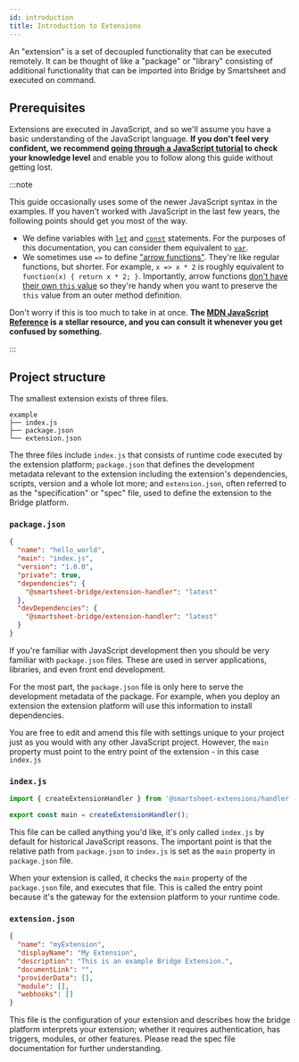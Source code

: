 ```yaml
---
id: introduction
title: Introduction to Extensions
---
```



An "extension" is a set of decoupled functionality that can be executed remotely. It can be thought of like a "package" or "library" consisting of additional functionality that can be imported into Bridge by Smartsheet and executed on command.

## Prerequisites

Extensions are executed in JavaScript, and so we'll assume you have a basic understanding of the JavaScript language. **If you don't feel very confident, we recommend [going through a JavaScript tutorial](https://developer.mozilla.org/en-US/docs/Web/JavaScript/A_re-introduction_to_JavaScript) to check your knowledge level** and enable you to follow along this guide without getting lost.

:::note

This guide occasionally uses some of the newer JavaScript syntax in the examples. If you haven't worked with JavaScript in the last few years, the following points should get you most of the way.

- We define variables with [`let`](https://developer.mozilla.org/en-US/docs/Web/JavaScript/Reference/Statements/let) and [`const`](https://developer.mozilla.org/en-US/docs/Web/JavaScript/Reference/Statements/const) statements. For the purposes of this documentation, you can consider them equivalent to [`var`](https://developer.mozilla.org/en-US/docs/Web/JavaScript/Reference/Statements/var).
- We sometimes use `=>` to define ["arrow functions"](https://developer.mozilla.org/en-US/docs/Web/JavaScript/Reference/Functions/Arrow_functions). They're like regular functions, but shorter. For example, `x => x * 2` is roughly equivalent to `function(x) { return x * 2; }`. Importantly, arrow functions [don't have their own `this` value](https://developer.mozilla.org/en-US/docs/Web/JavaScript/Reference/Functions/Arrow_functions#No_separate_this) so they're handy when you want to preserve the `this` value from an outer method definition.

Don't worry if this is too much to take in at once. **The [MDN JavaScript Reference](https://developer.mozilla.org/en-US/docs/Web/JavaScript) is a stellar resource, and you can consult it whenever you get confused by something.**

:::

## Project structure

The smallest extension exists of three files.

```
example
├── index.js
├── package.json
└── extension.json
```

The three files include `index.js` that consists of runtime code executed by the extension platform; `package.json` that defines the development metadata relevant to the extension including the extension's dependencies, scripts, version and a whole lot more; and `extension.json`, often referred to as the "specification" or "spec" file, used to define the extension to the Bridge platform.

### `package.json`

```json title="Example package.json"
{
  "name": "hello_world",
  "main": "index.js",
  "version": "1.0.0",
  "private": true,
  "dependencies": {
    "@smartsheet-bridge/extension-handler": "latest"
  },
  "devDependencies": {
    "@smartsheet-bridge/extension-handler": "latest"
  }
}
```

If you're familiar with JavaScript development then you should be very familiar with `package.json` files. These are used in server applications, libraries, and even front end development.

For the most part, the `package.json` file is only here to serve the development metadata of the package. For example, when you deploy an extension the extension platform will use this information to install dependencies.

You are free to edit and amend this file with settings unique to your project just as you would with any other JavaScript project. However, the `main` property must point to the entry point of the extension - in this case `index.js`

### `index.js`

```js title="Example index.js"
import { createExtensionHandler } from '@smartsheet-extensions/handler';

export const main = createExtensionHandler();
```

This file can be called anything you'd like, it's only called `index.js` by default for historical JavaScript reasons. The important point is that the relative path from `package.json` to `index.js` is set as the `main` property in `package.json` file.

When your extension is called, it checks the `main` property of the `package.json` file, and executes that file. This is called the entry point because it's the gateway for the extension platform to your runtime code.

### `extension.json`

```json
{
  "name": "myExtension",
  "displayName": "My Extension",
  "description": "This is an example Bridge Extension.",
  "documentLink": "",
  "providerData": [],
  "module": [],
  "webhooks": []
}
```

This file is the configuration of your extension and describes how the bridge platform interprets your extension; whether it requires authentication, has triggers, modules, or other features. Please read the spec file documentation for further understanding.
